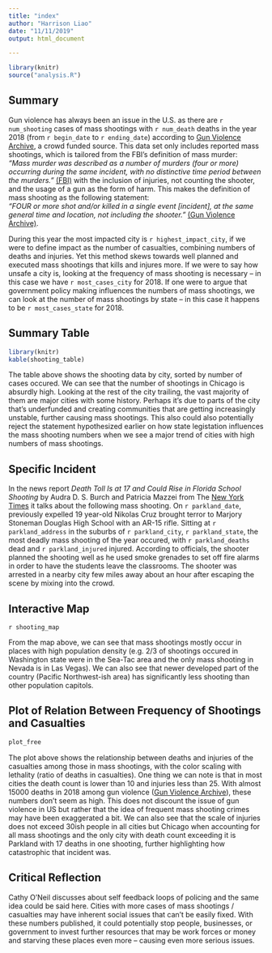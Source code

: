 ```yaml
---
title: "index"
author: "Harrison Liao"
date: "11/11/2019"
output: html_document

---
```

```r
library(knitr)
source("analysis.R")
```


## Summary
Gun violence has always been an issue in the U.S. as there are `r num_shooting` cases of mass shootings with `r num_death` deaths in the year 2018 (from `r begin_date` to `r ending_date`) according to [Gun Violence Archive](http://www.shootingtracker.com/), a crowd funded source. This data set only includes reported mass shootings, which is tailored from the FBI's definition of mass murder:  
*"Mass murder was described as a number of murders (four or more) occurring during the same incident, with no distinctive time period between the murders."*  [(FBI)](https://www.fbi.gov/stats-services/publications/serial-murder#two)
with the inclusion of injuries, not counting the shooter, and the usage of a gun as the form of harm.  This makes the definition of mass shooting as the following statement:  
*"FOUR or more shot and/or killed in a single event [incident], at the same general time and location, not including the shooter."*  [(Gun Violence Archive)](http://www.shootingtracker.com/).  

During this year the most impacted city is `r highest_impact_city`, if we were to define impact as the number of casualties, combining numbers of deaths and injuries.  Yet this method skews towards well planned and executed mass shootings that kills and injures more.  If we were to say how unsafe a city is, looking at the frequency of mass shooting is necessary -- in this case we have `r most_cases_city` for 2018.  If one were to argue that government policy making influences the numbers of mass shootings, we can look at the number of mass shootings by state -- in this case it happens to be `r most_cases_state` for 2018.

## Summary Table

```r
library(knitr)
kable(shooting_table)
```
    
The table above shows the shooting data by city, sorted by number of cases occured.  We can see that the number of shootings in Chicago is absurdly high.  Looking at the rest of the city trailing, the vast majority of them are major cities with some history.  Perhaps it's due to parts of the city that's underfunded and creating communities that are getting increasingly unstable, further causing mass shootings.  This also could also potentially reject the statement hypothesized earlier on how state legistation influences the mass shooting numbers when we see a major trend of cities with high numbers of mass shootings.
  
## Specific Incident
In the news report *Death Toll Is at 17 and Could Rise in Florida School Shooting* by Audra D. S. Burch and Patricia Mazzei from The [New York Times](https://www.nytimes.com/2018/02/14/us/parkland-school-shooting.html) it talks about the following mass shooting.  On `r parkland_date`, previously expelled 19 year-old Nikolas Cruz brought terror to Marjory Stoneman Douglas High School with an AR-15 rifle.  Sitting at `r parkland_address` in the suburbs of `r parkland_city`, `r parkland_state`, the most deadly mass shooting of the year occured, with `r parkland_deaths` dead and `r parkland_injured` injured.  According to officials, the shooter planned the shooting well as he used smoke grenades to set off fire alarms in order to have the students leave the classrooms.  The shooter was arrested in a nearby city few miles away about an hour after escaping the scene by mixing into the crowd.  

## Interactive Map

`r shooting_map`

From the map above, we can see that mass shootings mostly occur in places with high population density (e.g. 2/3 of shootings occured in Washington state were in the Sea-Tac area and the only mass shooting in Nevada is in Las Vegas).  We can also see that newer developed part of the country (Pacific Northwest-ish area) has significantly less shooting than other population capitols.

## Plot of Relation Between Frequency of Shootings and Casualties

```r
plot_free
```
    

The plot above shows the relationship between deaths and injuries of the casualties among those in mass shootings, with the color scaling with lethality (ratio of deaths in casualties).  One thing we can note is that in most cities the death count is lower than 10 and injuries less than 25.  With almost 15000 deaths in 2018 among gun violence ([Gun Violence Archive](https://www.gunviolencearchive.org/)), these numbers don't seem as high.  This does not discount the issue of gun violence in US but rather that the idea of frequent mass shooting crimes may have been exaggerated a bit.  We can also see that the scale of injuries does not exceed 30ish people in all cities but Chicago when accounting for all mass shootings and the only city with death count exceeding it is Parkland with 17 deaths in one shooting, further highlighting how catastrophic that incident was.

## Critical Reflection  

Cathy O'Neil discusses about self feedback loops of policing and the same idea could be said here.  Cities with more cases of mass shootings / casualties may have inherent social issues that can't be easily fixed.  With these numbers published, it could potentially stop people, businesses, or government to invest further resources that may be work forces or money and starving these places even more -- causing even more serious issues.  
